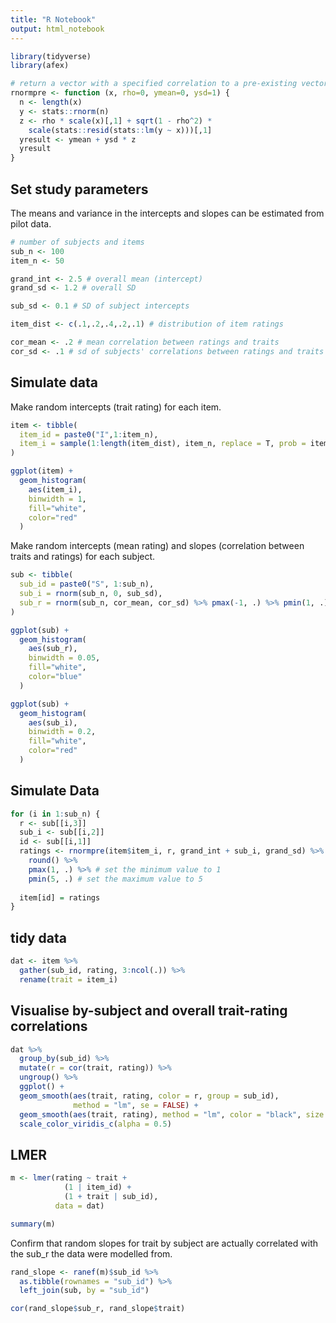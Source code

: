 ```yaml
---
title: "R Notebook"
output: html_notebook
---
```


```r
library(tidyverse)
library(afex)

# return a vector with a specified correlation to a pre-existing vector
rnormpre <- function (x, rho=0, ymean=0, ysd=1) {
  n <- length(x)
  y <- stats::rnorm(n)
  z <- rho * scale(x)[,1] + sqrt(1 - rho^2) * 
    scale(stats::resid(stats::lm(y ~ x)))[,1]
  yresult <- ymean + ysd * z
  yresult
}
```

## Set study parameters

The means and variance in the intercepts and slopes can be estimated from pilot data.

```r
# number of subjects and items
sub_n <- 100
item_n <- 50

grand_int <- 2.5 # overall mean (intercept)
grand_sd <- 1.2 # overall SD

sub_sd <- 0.1 # SD of subject intercepts

item_dist <- c(.1,.2,.4,.2,.1) # distribution of item ratings

cor_mean <- .2 # mean correlation between ratings and traits
cor_sd <- .1 # sd of subjects' correlations between ratings and traits
```

## Simulate data

Make random intercepts (trait rating) for each item.

```r

item <- tibble(
  item_id = paste0("I",1:item_n),
  item_i = sample(1:length(item_dist), item_n, replace = T, prob = item_dist)
)

ggplot(item) + 
  geom_histogram(
    aes(item_i), 
    binwidth = 1, 
    fill="white", 
    color="red"
  )
```

Make random intercepts (mean rating) and slopes (correlation between traits and ratings) for each subject.

```r

sub <- tibble(
  sub_id = paste0("S", 1:sub_n),
  sub_i = rnorm(sub_n, 0, sub_sd),
  sub_r = rnorm(sub_n, cor_mean, cor_sd) %>% pmax(-1, .) %>% pmin(1, .)
)

ggplot(sub) + 
  geom_histogram(
    aes(sub_r), 
    binwidth = 0.05, 
    fill="white", 
    color="blue"
  )

ggplot(sub) + 
  geom_histogram(
    aes(sub_i), 
    binwidth = 0.2, 
    fill="white", 
    color="red"
  )
```


## Simulate Data

```r
for (i in 1:sub_n) {
  r <- sub[[i,3]]
  sub_i <- sub[[i,2]]
  id <- sub[[i,1]]
  ratings <- rnormpre(item$item_i, r, grand_int + sub_i, grand_sd) %>% 
    round() %>%
    pmax(1, .) %>% # set the minimum value to 1
    pmin(5, .) # set the maximum value to 5
  
  item[id] = ratings
}
```


## tidy data
```r
dat <- item %>%
  gather(sub_id, rating, 3:ncol(.)) %>%
  rename(trait = item_i)
```


## Visualise by-subject and overall trait-rating correlations
```r
dat %>%
  group_by(sub_id) %>%
  mutate(r = cor(trait, rating)) %>%
  ungroup() %>%
  ggplot() +
  geom_smooth(aes(trait, rating, color = r, group = sub_id), 
              method = "lm", se = FALSE) +
  geom_smooth(aes(trait, rating), method = "lm", color = "black", size = 3) +
  scale_color_viridis_c(alpha = 0.5)
```



## LMER
```r
m <- lmer(rating ~ trait + 
            (1 | item_id) + 
            (1 + trait | sub_id), 
          data = dat)

summary(m)
```


Confirm that random slopes for trait by subject are actually correlated with the sub_r the data were modelled from.

```r
rand_slope <- ranef(m)$sub_id %>%
  as.tibble(rownames = "sub_id") %>%
  left_join(sub, by = "sub_id")

cor(rand_slope$sub_r, rand_slope$trait)
```



